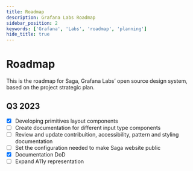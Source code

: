 ```yaml
---
title: Roadmap
description: Grafana Labs Roadmap
sidebar_position: 2
keywords: ['Grafana', 'Labs', 'roadmap', 'planning']
hide_title: true
---
```



# Roadmap <Badge text="draft" color="orange"></Badge> 
This is the roadmap for Saga, Grafana Labs’ open source design system, based on the project strategic plan.
## Q3 2023
- [x] Developing primitives layout components
- [ ] Create documentation for different input type components
- [ ] Review and update contribuition, accessibility, pattern and styling documentation
- [ ] Set the configuration needed to make Saga website public
- [x] Documentation DoD
- [ ] Expand A11y representation
